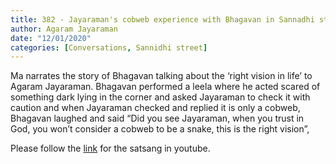 ```yaml
---
title: 382 - Jayaraman's cobweb experience with Bhagavan in Sannadhi street house
author: Agaram Jayaraman
date: "12/01/2020"
categories: [Conversations, Sannidhi street]
---
```

Ma narrates the story of Bhagavan talking about the 'right vision in life' to Agaram Jayaraman. Bhagavan performed a leela where he acted scared of something dark lying in the corner and asked Jayaraman to check it with caution and when Jayaraman checked and replied it is only a cobweb, Bhagavan laughed and said "Did you see Jayaraman, when you trust in God, you won't consider a cobweb to be a snake, this is the right vision",  
 
Please follow the [link](https://www.youtube.com/watch?v=_rqwVmBZZAI) for the satsang in youtube.
